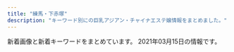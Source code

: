```yaml
---
title: "練馬・下赤塚"
description: "キーワード別にの巨乳アジアン・チャイナエステ嬢情報をまとめました。"
---
```


新着画像と新着キーワードをまとめています。
2021年03月15日の情報です。

<DmmAffiliateIns />
<KeywordTable
  shops={
    [
    {
        "url": "http://midori-massage.work/",
        "name": "\u7dd1",
        "station": "\u8981\u753a\u99c55\u756a\u51fa\u53e3",
        "img_links": [
            "http://midori-massage.work/img/ss10.jpg",
            "http://midori-massage.work/img/ss57.jpg",
            "http://midori-massage.work/img/ss44.jpg",
            "http://midori-massage.work/img/ss53.jpg",
            "http://midori-massage.work/img/ss46.jpg",
            "http://midori-massage.work/img/ss4.jpg",
            "http://midori-massage.work/img/ss36.jpg",
            "http://midori-massage.work/img/ss18.jpg",
            "http://midori-massage.work/img/s56.png",
            "http://midori-massage.work/img/ss32.jpg",
            "http://midori-massage.work/img/s57.png",
            "http://midori-massage.work/img/st52.jpg",
            "http://midori-massage.work/img/ss40.jpg",
            "http://midori-massage.work/img/ss56.jpg",
            "http://midori-massage.work/img/ss6.jpg",
            "http://midori-massage.work/img/botton.jpg",
            "http://midori-massage.work/img/ss23.jpg",
            "http://midori-massage.work/img/st56.jpg",
            "http://midori-massage.work/img/ss22.jpg",
            "http://midori-massage.work/img/st57.jpg",
            "http://midori-massage.work/img/s52.png",
            "http://midori-massage.work/img/ss28.jpg",
            "http://midori-massage.work/img/ss33.jpg",
            "http://midori-massage.work/img/s50.png",
            "http://midori-massage.work/img/ss52.jpg",
            "http://midori-massage.work/img/fla-1.jpg",
            "http://midori-massage.work/img/a1.jpg",
            "http://midori-massage.work/img/st056.jpg",
            "http://midori-massage.work/img/ss37.jpg",
            "http://midori-massage.work/img/ss7.jpg",
            "http://midori-massage.work/img/s55.png",
            "http://midori-massage.work/img/ss25.jpg",
            "http://midori-massage.work/img/s49.png",
            "http://midori-massage.work/img/ss31.jpg",
            "http://midori-massage.work/img/st47.jpg",
            "http://midori-massage.work/img/ss5.jpg",
            "http://midori-massage.work/img/st54.jpg",
            "http://midori-massage.work/img/st55.jpg",
            "http://midori-massage.work/img/ss35.jpg",
            "http://midori-massage.work/img/ss8.jpg",
            "http://midori-massage.work/img/mo.png",
            "http://midori-massage.work/img/ss3.jpg",
            "http://midori-massage.work/img/fla-2.jpg",
            "http://midori-massage.work/img/ss19.jpg",
            "http://midori-massage.work/img/ss42.jpg",
            "http://midori-massage.work/img/ss50.jpg",
            "http://midori-massage.work/img/ss13.jpg",
            "http://midori-massage.work/img/ss2.jpg",
            "http://midori-massage.work/img/ss38.jpg",
            "http://midori-massage.work/img/ss43.jpg",
            "http://midori-massage.work/img/ss1.jpg",
            "http://midori-massage.work/img/ss17.jpg",
            "http://midori-massage.work/img/a3.jpg",
            "http://midori-massage.work/img/s54.png",
            "http://midori-massage.work/img/ss9.jpg",
            "http://midori-massage.work/img/ss34.jpg",
            "http://midori-massage.work/img/ss16.jpg",
            "http://midori-massage.work/img/st49.jpg",
            "http://midori-massage.work/img/ss24.jpg",
            "http://midori-massage.work/img/ss49.jpg",
            "http://midori-massage.work/img/ss51.jpg",
            "http://midori-massage.work/img/ss47.jpg",
            "http://midori-massage.work/img/ss45.jpg",
            "http://midori-massage.work/img/ss48.jpg",
            "http://midori-massage.work/img/ss55.jpg",
            "http://midori-massage.work/img/ss20.jpg",
            "http://midori-massage.work/img/ss26.jpg",
            "http://midori-massage.work/img/ss29.jpg",
            "http://midori-massage.work/img/st50.jpg",
            "http://midori-massage.work/img/ss54.jpg",
            "http://midori-massage.work/img/ss14.jpg",
            "http://midori-massage.work/img/ss21.jpg",
            "http://midori-massage.work/img/s53.png",
            "http://midori-massage.work/img/st53.jpg",
            "http://midori-massage.work/img/ss15.jpg",
            "http://midori-massage.work/img/a2.jpg",
            "http://midori-massage.work/img/ss30.jpg",
            "http://midori-massage.work/img/s47.png",
            "http://midori-massage.work/img/ss12.jpg",
            "http://midori-massage.work/img/ss39.jpg",
            "http://midori-massage.work/img/ss41.jpg"
        ],
        "keywords": {
            "88": 3,
            "C": 16,
            "D": 2,
            "E": 5,
            "87": 5,
            "F": 2,
            "89": 1
        }
    },
    {
        "keywords": {
            "86": 3,
            "D": 7,
            "87": 4,
            "84": 1,
            "C": 2,
            "85": 1
        },
        "img_links": [
            "http://www.sugatabi.mesthe.com/images/top_sche.png",
            "http://www.sugatabi.mesthe.com/images/shop/shop03.jpg",
            "http://www.sugatabi.mesthe.com/files/004-02.jpg",
            "http://www.sugatabi.mesthe.com/files/005.jpg",
            "http://www.sugatabi.mesthe.com/images/staff_line.png",
            "http://www.sugatabi.mesthe.com/files/010-02.jpg",
            "http://www.sugatabi.mesthe.com/files/005-02.jpg",
            "http://www.sugatabi.mesthe.com/files/008.jpg",
            "http://www.sugatabi.mesthe.com/files/009.jpg",
            "http://www.sugatabi.mesthe.com/files/009-02.jpg",
            "http://www.sugatabi.mesthe.com/files/002.jpg",
            "http://www.sugatabi.mesthe.com/images/shop/shop01.jpg",
            "http://www.sugatabi.mesthe.com/files/001-02.jpg",
            "http://www.sugatabi.mesthe.com/images/shop/shop02.jpg",
            "http://www.sugatabi.mesthe.com/images/link_line.png",
            "http://www.sugatabi.mesthe.com/images/girl-z1.jpg",
            "http://www.sugatabi.mesthe.com/files/006-02.jpg",
            "http://www.sugatabi.mesthe.com/files/010.jpg",
            "http://www.sugatabi.mesthe.com/files/003-02.jpg",
            "http://www.sugatabi.mesthe.com/images/shop/shop04.jpg",
            "http://www.sugatabi.mesthe.com/files/006.jpg",
            "http://www.sugatabi.mesthe.com/files/004.jpg",
            "http://www.sugatabi.mesthe.com/images/girl-z2.jpg",
            "http://www.sugatabi.mesthe.com/files/002-02.jpg",
            "http://www.sugatabi.mesthe.com/images/top.jpg",
            "http://www.sugatabi.mesthe.com/files/008-02.jpg",
            "http://www.sugatabi.mesthe.com/images/mobile.jpg",
            "http://www.sugatabi.mesthe.com/files/001.jpg",
            "http://www.sugatabi.mesthe.com/files/003.jpg",
            "http://www.sugatabi.mesthe.com/images/bj3.png"
        ],
        "station": "\u3068\u304d\u308f\u53f0\u99c5\u5357\u53e3",
        "url": "http://www.sugatabi.mesthe.com/",
        "name": "\u59ff\u7f8e"
    },
    {
        "img_links": [
            "http://siesta.ests.jp/images/acc3.jpg",
            "http://siesta.ests.jp/images/pick.jpg",
            "http://siesta.ests.jp/images/s-recriut.jpg",
            "http://siesta.ests.jp/images/acc4.jpg",
            "http://siesta.ests.jp/images/s-staff.jpg",
            "http://siesta.ests.jp/images/acc2.jpg",
            "http://siesta.ests.jp/images/mobile.jpg",
            "http://siesta.ests.jp/images/info.jpg",
            "http://siesta.ests.jp/images/news.jpg",
            "http://siesta.ests.jp/images/mobile1.jpg",
            "http://siesta.ests.jp/images/top.png",
            "http://siesta.ests.jp/images/acc1.jpg",
            "http://siesta.ests.jp/photos/sites/39/2021/01/2021011116333321.jpg",
            "http://siesta.ests.jp/photos/sites/39/2021/01/2021011116333493.jpg",
            "http://siesta.ests.jp/photos/sites/39/2021/01/2021011116333298.jpg"
        ],
        "keywords": {
            "D": 12,
            "88": 4,
            "85": 8
        },
        "name": "\u30b7\u30a8\u30b9\u30bf",
        "url": "http://siesta.ests.jp/",
        "station": "\u5927\u6cc9\u5b66\u5712\u99c5\u5317\u53e3"
    },
    {
        "keywords": {},
        "img_links": [
            "http://www.hi-msg.com/dansin/images/p-5-1.jpg",
            "http://www.hi-msg.com/dansin/images/p-4-1.jpg",
            "http://www.hi-msg.com/dansin/images/nav.jpg",
            "http://www.hi-msg.com/dansin/images/p-6-1.jpg",
            "http://www.hi-msg.com/dansin/images/p-2-1.jpg",
            "http://www.hi-msg.com/dansin/images/p-4.jpg",
            "http://www.hi-msg.com/dansin/images/top1.jpg",
            "http://www.hi-msg.com/dansin/images/s_pick.jpg",
            "http://www.hi-msg.com/dansin/images/1.jpg",
            "http://www.hi-msg.com/dansin/images/s_face.jpg",
            "http://www.hi-msg.com/dansin/images/end1.jpg",
            "http://www.hi-msg.com/dansin/images/s_news.jpg",
            "http://www.hi-msg.com/dansin/images/p-1.jpg",
            "http://www.hi-msg.com/dansin/images/mobile.jpg",
            "http://www.hi-msg.com/dansin/images/p-7.jpg",
            "http://www.hi-msg.com/dansin/images/s_info.jpg",
            "http://www.hi-msg.com/dansin/images/p-6.jpg",
            "http://www.hi-msg.com/dansin/images/p-1-1.jpg",
            "http://www.hi-msg.com/dansin/images/top.jpg",
            "http://www.hi-msg.com/dansin/images/p-8.jpg",
            "http://www.hi-msg.com/dansin/images/p-5.jpg",
            "http://www.hi-msg.com/dansin/images/p-2.jpg"
        ],
        "station": "\u3068\u304d\u308f\u53f0\u99c5\u5357\u53e3",
        "url": "http://www.hi-msg.com/dansin/",
        "name": "\u6696\u5fc3"
    },
    {
        "station": "\u7df4\u99ac\u99c5\u5317\u53e3",
        "url": "http://es-nerima.biz/",
        "img_links": [
            "http://es-nerima.biz/wp-content/themes/template-salon2/images/pickup-frame.png",
            "http://es-nerima.biz/wp-content/themes/template-salon2/images/news-ttl.png",
            "http://es-nerima.biz/wp-content/uploads/2016/10/gallery3.jpg",
            "http://es-nerima.biz/wp-content/uploads/2016/10/gallery6.jpg",
            "http://es-nerima.biz/wp-content/uploads/2016/10/gallery2.jpg",
            "http://es-nerima.biz/wp-content/uploads/2016/10/g3.jpg",
            "http://es-nerima.biz/wp-content/themes/template-salon2/images/gallery1.jpg",
            "http://es-nerima.biz/wp-content/uploads/2016/10/mika-250x330.jpg",
            "http://es-nerima.biz/wp-content/themes/template-salon2/images/gallery2.jpg",
            "http://es-nerima.biz/wp-content/uploads/2016/10/g5-250x330.jpg",
            "http://es-nerima.biz/wp-content/themes/template-salon2/images/magazine.jpg",
            "http://es-nerima.biz/wp-content/uploads/2016/10/g5.jpg",
            "http://es-nerima.biz/wp-content/themes/template-salon2/images/massage-de_88_31.jpg",
            "http://es-nerima.biz/wp-content/themes/template-salon2/images/gallery4.jpg",
            "http://es-nerima.biz/wp-content/themes/template-salon2/images/tel.png",
            "http://es-nerima.biz/wp-content/uploads/2016/10/eri.jpg",
            "http://es-nerima.biz/wp-content/uploads/2016/10/g6-250x330.jpg",
            "http://es-nerima.biz/wp-content/themes/template-salon2/images/newface-ttl.png",
            "http://es-nerima.biz/wp-content/uploads/2016/10/g1-250x330.jpg",
            "http://es-nerima.biz/wp-content/uploads/2016/10/g6.jpg",
            "http://es-nerima.biz/wp-content/themes/template-salon2/images/slider1.jpg",
            "http://es-nerima.biz/wp-content/uploads/2016/10/g3-250x330.jpg",
            "http://es-nerima.biz/wp-content/themes/template-salon2/images/camp-bnr.jpg",
            "http://es-nerima.biz/wp-content/uploads/2016/10/eri-250x330.jpg",
            "http://cdn.dino-es.com/images/logo/88x31DinoEs.png",
            "http://es-nerima.biz/wp-content/uploads/2016/10/girl-1-300x450.jpg",
            "http://es-nerima.biz/wp-content/uploads/2016/10/girl-1-250x330.jpg",
            "http://es-nerima.biz/wp-content/uploads/2016/10/girl-1.jpg",
            "http://es-nerima.biz/wp-content/uploads/2016/10/g1.jpg",
            "http://es-nerima.biz/wp-content/uploads/2016/10/gallery1.jpg",
            "http://es-nerima.biz/wp-content/uploads/2016/10/gallery8-600x600.jpg",
            "http://es-nerima.biz/wp-content/uploads/2016/10/gallery7.jpg",
            "http://es-nerima.biz/wp-content/themes/template-salon2/images/gallery3.jpg",
            "http://es-nerima.biz/wp-content/uploads/2016/10/gallery5.jpg",
            "http://es-nerima.biz/wp-content/uploads/2016/10/mika.jpg",
            "http://es-nerima.biz/wp-content/themes/template-salon2/images/pickup-ttl.png",
            "http://es-nerima.biz/wp-content/uploads/2016/10/camp-bnr.jpg",
            "http://es-nerima.biz/wp-content/themes/template-salon2/images/gallery-ttl.png",
            "http://es-nerima.biz/wp-content/uploads/2016/10/gallery8.jpg",
            "http://es-nerima.biz/wp-content/uploads/2016/10/g4-250x330.jpg"
        ],
        "name": "\u3046\u3089\u3089",
        "keywords": {}
    },
    {
        "keywords": {
            "F": 12,
            "86": 24,
            "88": 24,
            "85": 36,
            "E": 36,
            "D": 84,
            "87": 12
        },
        "station": "\u685c\u53f0\u99c5\u5317\u53e3",
        "img_links": [
            "http://margaret.ests.jp/images/top.jpg",
            "http://margaret.ests.jp/photos/sites/29/2020/08/2020080615352994.jpeg",
            "http://margaret.ests.jp/photos/sites/29/2021/01/2021011511194654.jpg",
            "http://margaret.ests.jp/images/room1.jpg",
            "http://margaret.ests.jp/photos/sites/29/2020/04/202004081414540.jpg",
            "http://margaret.ests.jp/photos/sites/29/2020/04/2020041014190824.jpg",
            "http://margaret.ests.jp/images/mobile.jpg",
            "http://margaret.ests.jp/images/s_news.jpg",
            "http://margaret.ests.jp/images/room2.jpg",
            "http://margaret.ests.jp/images/info.jpg",
            "http://margaret.ests.jp/images/service4.jpg",
            "http://margaret.ests.jp/images/room3.jpg",
            "http://margaret.ests.jp/photos/sites/29/2020/04/202004102157462.jpeg",
            "http://margaret.ests.jp/images/service2.jpg",
            "http://margaret.ests.jp/photos/sites/29/2020/06/202006301829174.jpeg",
            "http://margaret.ests.jp/images/service3.jpg",
            "http://margaret.ests.jp/images/s_staff.png",
            "http://margaret.ests.jp/photos/sites/29/2020/03/2020032709162529.jpg",
            "http://margaret.ests.jp/images/service1.jpg",
            "http://margaret.ests.jp/photos/sites/29/2020/08/2020082222274080.jpeg",
            "http://margaret.ests.jp/images/s_pick.jpg",
            "http://margaret.ests.jp/photos/sites/29/2020/04/2020040205541033.jpg",
            "http://margaret.ests.jp/photos/sites/29/2020/05/202005281752578.jpg",
            "http://margaret.ests.jp/photos/sites/29/2020/06/2020062814010219.jpeg",
            "http://margaret.ests.jp/images/room4.jpg",
            "http://margaret.ests.jp/images/s_service.png"
        ],
        "name": "\u30de\u30fc\u30ac\u30ec\u30c3\u30c8",
        "url": "http://margaret.ests.jp/"
    },
    {
        "station": "\u6210\u5897\u99c5\u5317\u53e3",
        "keywords": {
            "89": 1,
            "88": 1,
            "86": 17,
            "94": 1,
            "C": 26,
            "G": 1,
            "E": 2,
            "D": 17
        },
        "url": "http://mannmaru.xyz/",
        "img_links": [
            "http://mannmaru.xyz/uploads/210201/1-21020110453K96.jpg",
            "http://mannmaru.xyz/uploads/210118/1-21011P9140L03.jpg",
            "http://mannmaru.xyz/style/images/room3.jpg",
            "http://mannmaru.xyz/uploads/210305/1-210305151041V7.jpg",
            "http://mannmaru.xyz/uploads/210222/1-21022209535E28.jpg",
            "http://mannmaru.xyz/uploads/210105/1-210105124QM16.jpg",
            "http://mannmaru.xyz/uploads/201106/1-201106163420503.jpg",
            "http://mannmaru.xyz/style/images/mobile.jpg",
            "http://mannmaru.xyz/uploads/210222/1-210222095259219.jpg",
            "http://mannmaru.xyz/uploads/201106/1-2011061633492c.jpg",
            "http://mannmaru.xyz/uploads/210105/1-210105124T2148.jpg",
            "http://mannmaru.xyz/uploads/201214/1-201214140544N0.jpg",
            "http://mannmaru.xyz/uploads/210201/1-21020110402L62.jpg",
            "http://mannmaru.xyz/uploads/210222/1-21022209531W45.jpg",
            "http://mannmaru.xyz/uploads/210222/1-210222095423251.jpg",
            "http://mannmaru.xyz/uploads/210301/1-2103010Z550512.jpg",
            "http://mannmaru.xyz/style/images/girl-z2.jpg",
            "http://mannmaru.xyz/uploads/201028/1-20102Q24S0942.jpg",
            "http://mannmaru.xyz/uploads/201130/1-20113009355I62.jpg",
            "http://mannmaru.xyz/style/images/room4.jpg",
            "http://mannmaru.xyz/uploads/201112/1-2011120U33N31.jpg",
            "http://mannmaru.xyz/uploads/201020/1-2010200TF4347.jpg",
            "http://mannmaru.xyz/uploads/201130/1-20113009354V96.jpg",
            "http://mannmaru.xyz/uploads/201028/1-20102Q24PXb.jpg",
            "http://mannmaru.xyz/style/images/bj3.png",
            "http://mannmaru.xyz/uploads/210201/1-210201104555H2.jpg",
            "http://mannmaru.xyz/uploads/210118/1-21011P91210456.jpg",
            "http://mannmaru.xyz/uploads/201226/1-20122616061Aa.jpg",
            "http://mannmaru.xyz/style/images/girl-z1.jpg",
            "http://mannmaru.xyz/plus/images/room5.jpg",
            "http://mannmaru.xyz/uploads/210105/1-210105124S0643.jpg",
            "http://mannmaru.xyz/uploads/210222/1-2102220954134V.jpg",
            "http://mannmaru.xyz/uploads/201112/1-2011120U32Q21.jpg",
            "http://mannmaru.xyz/style/images/dt.jpg",
            "http://mannmaru.xyz/uploads/210115/1-2101151H414522.jpg",
            "http://mannmaru.xyz/style/images/staff_line.png",
            "http://mannmaru.xyz/uploads/201106/1-201106163411121.jpg",
            "http://mannmaru.xyz/uploads/201020/1-2010200TG3423.jpg",
            "http://mannmaru.xyz/uploads/201214/1-2012141405532C.jpg",
            "http://mannmaru.xyz/style/images/end.jpg",
            "http://mannmaru.xyz/uploads/210222/1-210222095309317.jpg",
            "http://mannmaru.xyz/uploads/201020/1-2010200T649248.jpg",
            "http://mannmaru.xyz/uploads/210201/1-210201104603c3.jpg",
            "http://mannmaru.xyz/uploads/201214/1-201214140532633.jpg",
            "http://mannmaru.xyz/uploads/210201/1-210201103ZbG.jpg",
            "http://mannmaru.xyz/uploads/210118/1-21011P913545J.jpg",
            "http://mannmaru.xyz/uploads/210305/1-21030515102c51.jpg",
            "http://mannmaru.xyz/uploads/201112/1-2011120U259211.jpg",
            "http://mannmaru.xyz/uploads/210301/1-2103010Z62C22.jpg",
            "http://mannmaru.xyz/uploads/201212/1-201212152243942.jpg",
            "http://mannmaru.xyz/style/images/room1.jpg",
            "http://mannmaru.xyz/uploads/210305/1-2103051510534G.jpg",
            "http://mannmaru.xyz/uploads/201028/1-20102Q24R2Y7.jpg",
            "http://mannmaru.xyz/uploads/210301/1-2103010Z614408.jpg",
            "http://mannmaru.xyz/uploads/200912/1-200912152551K9.jpg",
            "http://mannmaru.xyz/uploads/201026/1-201026095440P8.jpg",
            "http://mannmaru.xyz/uploads/201130/1-20113009352G24.jpg",
            "http://mannmaru.xyz/style/images/room2.jpg",
            "http://mannmaru.xyz/uploads/210201/1-2102011039521I.jpg",
            "http://mannmaru.xyz/style/images/top.png",
            "http://mannmaru.xyz/uploads/201010/1-2010101A4532c.jpg"
        ],
        "name": "\u5348\u5f8c\u306e\u591c"
    },
    {
        "name": "\u8d64\u3044\u82b1",
        "url": "http://www.akai-hana.esjp.info/",
        "keywords": {
            "88": 4,
            "D": 10,
            "C": 19,
            "85": 2,
            "82": 2,
            "87": 6
        },
        "img_links": [
            "http://www.akai-hana.esjp.info/files/003.jpg",
            "http://www.akai-hana.esjp.info/img/info/r4.jpg",
            "http://www.akai-hana.esjp.info/img/info/r9.jpg",
            "http://www.akai-hana.esjp.info/img/info/r6.jpg",
            "http://www.akai-hana.esjp.info/img/info/r7.jpg",
            "http://www.akai-hana.esjp.info/files/006.jpg",
            "http://www.akai-hana.esjp.info/files/002.jpg",
            "http://www.akai-hana.esjp.info/img/ttl_info.png",
            "http://www.akai-hana.esjp.info/img/goback.jpg",
            "http://www.akai-hana.esjp.info/img/btn_side_mobile.jpg",
            "http://www.akai-hana.esjp.info/img/pixta_5458114_M.jpg",
            "http://www.akai-hana.esjp.info/files/007.jpg",
            "http://www.akai-hana.esjp.info/img/info/r2.jpg",
            "http://www.akai-hana.esjp.info/img/pixta_5216568_M.jpg",
            "http://www.akai-hana.esjp.info/img/info/r5.jpg",
            "http://www.akai-hana.esjp.info/img/pickup.jpg",
            "http://www.akai-hana.esjp.info/img/slider/1.jpg",
            "http://www.akai-hana.esjp.info/img/imasia_7981159_M.jpg",
            "http://www.akai-hana.esjp.info/img/btn_blog.jpg",
            "http://www.akai-hana.esjp.info/img/info/r8.jpg",
            "http://www.akai-hana.esjp.info/img/info.jpg",
            "http://www.akai-hana.esjp.info/files/004.jpg",
            "http://www.akai-hana.esjp.info/img/ttl_news.png",
            "http://www.akai-hana.esjp.info/files/005.jpg",
            "http://www.akai-hana.esjp.info/files/001.jpg",
            "http://www.akai-hana.esjp.info/img/info/r3.jpg",
            "http://www.akai-hana.esjp.info/img/info/r1.jpg",
            "http://www.akai-hana.esjp.info/img/tel.png",
            "http://www.akai-hana.esjp.info/img/slider/2.jpg"
        ],
        "station": "\u6210\u5897\u99c54\u756a\u51fa\u53e3"
    },
    {
        "keywords": {
            "C": 2,
            "87": 3,
            "89": 2
        },
        "station": "\u7df4\u99ac\u99c5",
        "name": "\u7518\u3048\u3093\u574a",
        "img_links": [
            "http://amaen.rankuens.com/css/staff/staff-01.jpg",
            "http://amaen.rankuens.com/css/top01.jpg",
            "http://amaen.rankuens.com/css/staff/staff-05.jpg",
            "http://amaen.rankuens.com/css/nav/nav05.png",
            "http://amaen.rankuens.com/css/nav/nav04.png",
            "http://amaen.rankuens.com/css/top04.jpg",
            "http://amaen.rankuens.com/css/nav/nav03.png",
            "http://amaen.rankuens.com/css/nav/nav01.png",
            "http://amaen.rankuens.com/css/staff/staff-004.jpg",
            "http://amaen.rankuens.com/css/staff/staff-003.jpg",
            "http://amaen.rankuens.com/css/head.jpg",
            "http://amaen.rankuens.com/css/left.png",
            "http://amaen.rankuens.com/css/staff/naiyo01.png",
            "http://amaen.rankuens.com/css/nav/nav06.png",
            "http://amaen.rankuens.com/css/right.png",
            "http://amaen.rankuens.com/css/staff/staff-02.jpg",
            "http://amaen.rankuens.com/css/staff/naiyo02.png",
            "http://amaen.rankuens.com/css/nav/nav02.png",
            "http://amaen.rankuens.com/css/top02.jpg"
        ],
        "url": "http://amaen.rankuens.com/"
    },
    {
        "station": "\u7df4\u99ac\u99c5\u5357\u53e3",
        "name": "ROSE",
        "keywords": {
            "C": 8
        },
        "img_links": [
            "http://www.nerima-rose.com/images/staff/17/2/nana.png",
            "http://www.nerima-rose.com/images/rosa-sys_04.jpg",
            "http://www.nerima-rose.com/images/shop/h1.jpg",
            "http://www.nerima-rose.com/images/shop/11.jpg",
            "http://www.nerima-rose.com/images/staff/17/riri.jpg",
            "http://www.nerima-rose.com/images/aroma/r3.jpg",
            "http://www.nerima-rose.com/images/rosa-sys_09a.jpg",
            "http://www.nerima-rose.com/images/rosa-pindao_07.jpg",
            "http://www.nerima-rose.com/images/index-rosa_04.jpg",
            "http://www.nerima-rose.com/images/sys3.jpg",
            "http://www.nerima-rose.com/images/index-rosa_02.jpg",
            "http://www.nerima-rose.com/images/rosa-pindao_09.jpg",
            "http://www.nerima-rose.com/images/staff/16/aya2.jpg",
            "http://www.nerima-rose.com/images/aroma/r2.jpg",
            "http://www.nerima-rose.com/images/nav/nav-acc.jpg",
            "http://www.nerima-rose.com/images/images/sys2018_06.jpg",
            "http://www.nerima-rose.com/images/aroma/r1.jpg",
            "http://www.nerima-rose.com/images/shop/4/s1.jpg",
            "http://www.nerima-rose.com/images/images/sys2018_03.jpg",
            "http://www.nerima-rose.com/images/shop/3/sh1.jpg",
            "http://www.nerima-rose.com/images/staff/16/misaki2.jpg",
            "http://www.nerima-rose.com/cgi-bin/topics/img/16-1.jpg",
            "http://www.nerima-rose.com/images/index-rosa_09.jpg",
            "http://www.nerima-rose.com/images/staff/17/2/kina.jpg",
            "http://www.nerima-rose.com/images/nav/nav-rec.jpg",
            "http://www.nerima-rose.com/images/staff/17/2/ena.jpg",
            "http://www.nerima-rose.com/images/staff/16/kaori2.jpg"
        ],
        "url": "http://www.nerima-rose.com/"
    },
    {
        "name": "\u30dd\u30f3\u30d5\u30fc",
        "img_links": [
            "http://ponfu-massage.work/img/sta42.jpg",
            "http://ponfu-massage.work/img/acc1.jpg",
            "http://ponfu-massage.work/img/s46.jpg",
            "http://ponfu-massage.work/img/sta28.jpg",
            "http://ponfu-massage.work/img/st43.jpg",
            "http://ponfu-massage.work/img/st46.jpg",
            "http://ponfu-massage.work/img/st39.jpg",
            "http://ponfu-massage.work/img/st41.jpg",
            "http://ponfu-massage.work/img/acc10.jpg",
            "http://ponfu-massage.work/img/sta30.jpg",
            "http://ponfu-massage.work/img/acc9.jpg",
            "http://ponfu-massage.work/img/st35.jpg",
            "http://ponfu-massage.work/img/sta43.jpg",
            "http://ponfu-massage.work/img/sta38.jpg",
            "http://ponfu-massage.work/img/st38.jpg",
            "http://ponfu-massage.work/img/acc8.jpg",
            "http://ponfu-massage.work/img/s30.jpg",
            "http://ponfu-massage.work/img/s43.jpg",
            "http://ponfu-massage.work/img/s41.jpg",
            "http://ponfu-massage.work/img/sta41.jpg",
            "http://ponfu-massage.work/img/acc3.jpg",
            "http://ponfu-massage.work/img/botton.jpg",
            "http://ponfu-massage.work/img/nos.jpg",
            "http://ponfu-massage.work/img/s45.jpg",
            "http://ponfu-massage.work/img/s39.jpg",
            "http://ponfu-massage.work/img/acc5.jpg",
            "http://ponfu-massage.work/img/campian.jpg",
            "http://ponfu-massage.work/img/st18.jpg",
            "http://ponfu-massage.work/img/st45.jpg",
            "http://ponfu-massage.work/img/s44.jpg",
            "http://ponfu-massage.work/img/s38.jpg",
            "http://ponfu-massage.work/img/st42.jpg",
            "http://ponfu-massage.work/img/sta39.jpg",
            "http://ponfu-massage.work/img/sta35.jpg",
            "http://ponfu-massage.work/img/s42.jpg",
            "http://ponfu-massage.work/img/st30.jpg",
            "http://ponfu-massage.work/img/st28.jpg",
            "http://ponfu-massage.work/img/sta46.jpg",
            "http://ponfu-massage.work/img/acc6.jpg",
            "http://ponfu-massage.work/img/acc7.jpg",
            "http://ponfu-massage.work/img/st44.jpg",
            "http://ponfu-massage.work/img/sta45.jpg",
            "http://ponfu-massage.work/img/sta44.jpg",
            "http://ponfu-massage.work/img/acc4.jpg",
            "http://ponfu-massage.work/img/acc2.jpg"
        ],
        "url": "http://ponfu-massage.work/",
        "station": "\u7df4\u99ac\u99c5\u897f\u53e3",
        "keywords": {
            "E": 1,
            "89": 1,
            "87": 4,
            "84": 1,
            "85": 2,
            "88": 4,
            "D": 8,
            "C": 21,
            "F": 2
        }
    },
    {
        "name": "\u6708\u306e\u604b",
        "url": "http://moonlove.est-u.com/",
        "station": "\u7df4\u99ac\u99c5\u5317\u53e3",
        "img_links": [
            "http://moonlove.est-u.com/images/index_05.jpg",
            "http://moonlove.est-u.com/images/staff_09.jpg",
            "http://moonlove.est-u.com/images/index_19.jpg",
            "http://moonlove.est-u.com/images/index_10.jpg",
            "http://moonlove.est-u.com/staff/sakura.jpg",
            "http://moonlove.est-u.com/images/index_14.jpg",
            "http://moonlove.est-u.com/images/s3.jpg",
            "http://moonlove.est-u.com/staff/miki.jpg",
            "http://moonlove.est-u.com/images/index_17.jpg",
            "http://moonlove.est-u.com/images/index1_06.jpg",
            "http://moonlove.est-u.com/images/index_15.jpg",
            "http://moonlove.est-u.com/images/index3_06.jpg",
            "http://moonlove.est-u.com/images/index_16.jpg",
            "http://moonlove.est-u.com/images/index_08.jpg",
            "http://moonlove.est-u.com/images/index_07.jpg",
            "http://moonlove.est-u.com/images/s5.jpg",
            "http://moonlove.est-u.com/images/icon_000.jpg",
            "http://moonlove.est-u.com/images/s1.jpg",
            "http://moonlove.est-u.com/staff/kaori.jpg",
            "http://moonlove.est-u.com/images/s4.jpg",
            "http://moonlove.est-u.com/images/s6.jpg",
            "http://moonlove.est-u.com/images/index_12.jpg",
            "http://moonlove.est-u.com/images/index_04.jpg",
            "http://moonlove.est-u.com/staff/ayumi.jpg",
            "http://moonlove.est-u.com/images/s8.jpg",
            "http://moonlove.est-u.com/images/index2_06.jpg",
            "http://moonlove.est-u.com/images/index_02.jpg",
            "http://moonlove.est-u.com/staff/nami.jpg",
            "http://moonlove.est-u.com/images/index_13.jpg"
        ],
        "keywords": {
            "C": 7
        }
    },
    {
        "station": "\u6210\u5897\u99c5",
        "url": "https://kachofugetsu.ests.jp/",
        "img_links": [],
        "name": "\u82b1\u9ce5\u98a8\u6708",
        "keywords": {}
    },
    {
        "name": "\u697d\u697d",
        "keywords": {
            "C": 13
        },
        "img_links": [
            "http://www.e-rakuraku.info/images/g1.jpg",
            "http://www.e-rakuraku.info/images/huiyuan.png",
            "http://www.e-rakuraku.info/images/nei_03.jpg",
            "http://www.e-rakuraku.info/images/tite-staff.png",
            "http://www.e-rakuraku.info/images/tite-gallery.png",
            "http://www.e-rakuraku.info/images/sr.png",
            "http://www.e-rakuraku.info/images/g5.jpg",
            "http://www.e-rakuraku.info/images/g3.jpg",
            "http://www.e-rakuraku.info/images/newfacet.png",
            "http://www.e-rakuraku.info/images/s1.png",
            "http://www.e-rakuraku.info/images/s2.png",
            "http://www.e-rakuraku.info/images/mobile.png",
            "http://www.e-rakuraku.info/images/top.jpg",
            "http://www.e-rakuraku.info/images/g4.jpg",
            "http://www.e-rakuraku.info/images/g2.jpg",
            "http://www.e-rakuraku.info/images/newt.png",
            "http://www.e-rakuraku.info/images/g0.jpg",
            "http://www.e-rakuraku.info/images/tel.png"
        ],
        "station": "\u4e2d\u6751\u6a4b\u99c5",
        "url": "http://www.e-rakuraku.info/"
    },
    {
        "station": "\u4e0b\u8d64\u585a\u99c5\u5317\u53e3",
        "url": "http://www.hanaest.net/",
        "keywords": {},
        "img_links": [
            "http://www.hanaest.net/images/qj.png",
            "http://www.hanaest.net/up/uploads/20171005214644212.jpg",
            "http://www.hanaest.net/up/uploads/20161009222712tomo.jpg",
            "http://www.hanaest.net/images/ttl_price.png",
            "http://www.hanaest.net/images/ttl_qj.png",
            "http://www.hanaest.net/images/s2.jpg",
            "http://www.hanaest.net/images/news.png",
            "http://www.hanaest.net/images/r2.jpg",
            "http://www.hanaest.net/up/uploads/20171017081729nana.jpg",
            "http://www.hanaest.net/up/uploads/20161128220158nao.jpg",
            "http://www.hanaest.net/up/uploads/20170621202142mimi.jpg",
            "http://www.hanaest.net/images/ttl_staff.png",
            "http://www.hanaest.net/images/r1.jpg",
            "http://www.hanaest.net/images/header_bg.png"
        ],
        "name": "\u83ef\uff5e\u306f\u306a\uff5e"
    },
    {
        "img_links": [
            "http://sh-dafei.work/uploads/190301/1-1Z30116320A41.jpg",
            "http://sh-dafei.work/templets/default/pc/picture/face.png",
            "http://sh-dafei.work/uploads/allimg/180612/1-1P612160305350.jpg",
            "http://sh-dafei.work/uploads/180227/1-1P22G40S5448.jpg",
            "http://sh-dafei.work/uploads/201002/1-201002144Z11V.jpg",
            "http://sh-dafei.work/uploads/181206/1-1Q206125154224.jpg",
            "http://sh-dafei.work/uploads/190329/1-1Z329151011c7.jpg",
            "http://sh-dafei.work/uploads/200612/1-200612154534W8.jpg",
            "http://sh-dafei.work/uploads/171031/1-1G0311G344914.jpg",
            "http://sh-dafei.work/templets/default/pc/picture/s_news.png",
            "http://sh-dafei.work/uploads/180612/1-1P6121601061c.jpg",
            "http://sh-dafei.work/uploads/180612/1-1P612160029349.jpg",
            "http://sh-dafei.work/uploads/171031/1-1G0311G505933.jpg",
            "http://sh-dafei.work/templets/default/pc/picture/end1.jpg",
            "http://sh-dafei.work/uploads/191115/1-191115132040J2.jpg",
            "http://sh-dafei.work/uploads/181206/1-1Q2061250494E.jpg",
            "http://sh-dafei.work/uploads/181206/1-1Q2061249563O.jpg",
            "http://sh-dafei.work/templets/default/pc/picture/s_pick.png",
            "http://sh-dafei.work/uploads/201113/1-20111314213cQ.jpg",
            "http://sh-dafei.work/uploads/171031/1-1G0311G4095M.jpg",
            "http://sh-dafei.work/uploads/200117/1-20011G614144B.jpg",
            "http://sh-dafei.work/uploads/190924/1-1Z924151334121.jpg",
            "http://sh-dafei.work/uploads/171031/1-1G0311G556445.jpg",
            "http://sh-dafei.work/uploads/171031/1-1G0311G531445.jpg",
            "http://sh-dafei.work/templets/default/pc/picture/staffs.png",
            "http://sh-dafei.work/uploads/190809/1-1ZP9125I01S.jpg",
            "http://sh-dafei.work/uploads/181207/1-1Q20G40K63R.jpg",
            "http://sh-dafei.work/uploads/181214/1-1Q214154222511.jpg",
            "http://sh-dafei.work/uploads/210219/1-210219105500300.jpg",
            "http://sh-dafei.work/uploads/181207/1-1Q20G35320X0.png",
            "http://sh-dafei.work/uploads/181206/1-1Q2061253211D.jpg",
            "http://sh-dafei.work/uploads/190130/1-1Z130162635508.jpg",
            "http://sh-dafei.work/templets/default/pc/picture/s_staff.png"
        ],
        "url": "http://sh-dafei.work/",
        "keywords": {},
        "station": "\u7df4\u99ac\u99c5\u897f\u53e3",
        "name": "\u5927\u5983"
    },
    {
        "name": "\u30e9\u30b1\u30b7\u30b9\u5927\u6cc9\u5b66\u5712",
        "url": "http://lachesis.este88.com/",
        "station": "\u5927\u6cc9\u5b66\u5712\u99c5",
        "img_links": [
            "https://lachesis.este88.com/gals/miho1.jpg",
            "https://lachesis.este88.com/gals/mao1.jpg",
            "https://lachesis.este88.com/gals/minami1.jpg",
            "http://lachesis.este88.com/gals/itika1.jpg",
            "https://lachesis.este88.com/gals/itika1.jpg",
            "https://lachesis.este88.com/images/sysh3bar.png",
            "http://lachesis.este88.com/images/bg_header.jpg",
            "http://lachesis.este88.com/gals/narumi4.jpg",
            "http://lachesis.este88.com/images/info5.jpg",
            "http://lachesis.este88.com/gals/miho3.jpg",
            "http://lachesis.este88.com/gals/minami1.jpg",
            "http://lachesis.este88.com/gals/aoi1.jpg",
            "http://lachesis.este88.com/gals/rinnka4.jpg",
            "https://lachesis.este88.com/images/bg_header.jpg",
            "http://lachesis.este88.com/gals/miku3.jpg",
            "https://lachesis.este88.com/gals/sayaka1.jpg",
            "http://lachesis.este88.com/gals/mao1.jpg",
            "http://lachesis.este88.com/images/bg_header3.jpg",
            "http://momipara.jp/img/link/momi234.jpg",
            "http://lachesis.este88.com/gals/sayaka2.jpg",
            "http://lachesis.este88.com/gals/miku1.jpg",
            "http://lachesis.este88.com/gals/aoi2.jpg",
            "http://lachesis.este88.com/gals/rinnka3.jpg",
            "http://lachesis.este88.com/gals/tumugi3.jpg",
            "http://lachesis.este88.com/gals/itika3.jpg",
            "https://lachesis.este88.com/gals/tumugi1.jpg",
            "http://lachesis.este88.com/gals/sayaka1.jpg",
            "http://lachesis.este88.com/gals/minami2.jpg",
            "http://lachesis.este88.com/gals/itika2.jpg",
            "http://lachesis.este88.com/gals/tumugi2.jpg",
            "http://lachesis.este88.com/gals/tumugi1.jpg",
            "http://lachesis.este88.com/gals/rinnka1.jpg",
            "http://lachesis.este88.com/gals/sayaka3.jpg",
            "http://lachesis.este88.com/gals/narumi3.jpg",
            "http://lachesis.este88.com/gals/rinnka2.jpg",
            "https://lachesis.este88.com/gals/narumi1.jpg",
            "https://lachesis.este88.com/gals/maria1.jpg",
            "http://lachesis.este88.com/gals/narumi1.jpg",
            "http://lachesis.este88.com/gals/aoi3.jpg",
            "http://lachesis.este88.com/images/sysh3bar.png",
            "https://lachesis.este88.com/images/info5.jpg",
            "http://lachesis.este88.com/images/line.jpg",
            "http://lachesis.este88.com/gals/miho1.jpg",
            "http://lachesis.este88.com/gals/mao2.jpg",
            "https://lachesis.este88.com/gals/aoi1.jpg",
            "http://lachesis.este88.com/gals/miku2.jpg",
            "https://lachesis.este88.com/gals/rinnka1.jpg",
            "http://lachesis.este88.com/gals/miho2.jpg",
            "https://lachesis.este88.com/gals/miku1.jpg",
            "https://lachesis.este88.com/images/line.jpg",
            "https://lachesis.este88.com/images/bg_header3.jpg",
            "http://lachesis.este88.com/gals/narumi2.jpg",
            "http://lachesis.este88.com/gals/maria1.jpg"
        ],
        "keywords": {
            "80": 1,
            "C": 4,
            "86": 1,
            "G": 1,
            "93": 1,
            "95": 1,
            "88": 1,
            "87": 1,
            "91": 2,
            "83": 2,
            "D": 3,
            "F": 3,
            "84": 1
        }
    },
    {
        "keywords": {
            "87": 4,
            "D": 4
        },
        "name": "Kawaii\u604b\u4eba",
        "station": "\u7df4\u99ac\u99c5\u4e2d\u592e\u53e3",
        "img_links": [
            "http://www.kawaii.mensest.com/common/images/photo01.jpg",
            "http://www.kawaii.mensest.com/common/images/photo02.jpg",
            "http://www.kawaii.mensest.com/images/icon_staff.png",
            "http://www.kawaii.mensest.com/files/009.jpg",
            "http://www.kawaii.mensest.com/common/images/photo03.jpg",
            "http://www.kawaii.mensest.com/images/mainImg_sub.jpg",
            "http://www.kawaii.mensest.com/images/icon_top.png",
            "http://www.kawaii.mensest.com/files/012.jpg",
            "http://www.kawaii.mensest.com/files/011.jpg",
            "http://www.kawaii.mensest.com/images/icon_tel.png",
            "http://www.kawaii.mensest.com/images/btn2.png",
            "http://www.kawaii.mensest.com/images/icon_concept.png",
            "http://www.kawaii.mensest.com/files/010.jpg",
            "http://www.kawaii.mensest.com/images/end-info.png",
            "http://www.kawaii.mensest.com/images/icon_info.png"
        ],
        "url": "http://www.kawaii.mensest.com/"
    },
    {
        "img_links": [],
        "keywords": {},
        "station": "\u77f3\u795e\u4e95\u516c\u5712\u99c5\u5357\u53e3",
        "url": "http://aroma-p.info/",
        "name": "AROMA PLAZA \u30a2\u30ed\u30de\u30d7\u30e9\u30b6"
    },
    {
        "name": "\u59eb",
        "keywords": {},
        "url": "http://anzu.abnavi.info/",
        "station": "\u6210\u5897\u99c5",
        "img_links": []
    },
    {
        "keywords": {},
        "img_links": [
            "http://www.es-kou.link/images/3.jpg",
            "http://www.es-kou.link/images/interior_t.jpg",
            "http://www.es-kou.link/img/mimi1.jpg",
            "http://www.es-kou.link/images/news.jpg",
            "http://www.es-kou.link/images/sys1.jpg",
            "http://www.es-kou.link/images/b2.jpg",
            "http://www.es-kou.link/images/info.png",
            "http://www.es-kou.link/images/head.jpg",
            "http://www.es-kou.link/img/nana1.jpg",
            "http://www.es-kou.link/images/s1.png",
            "http://www.es-kou.link/images/sys3.png",
            "http://www.es-kou.link/images/int2.png",
            "http://www.es-kou.link/images/sys2.jpg",
            "http://www.es-kou.link/images/int1.png",
            "http://www.es-kou.link/img/satomi1.jpg",
            "http://www.es-kou.link/images/mobile.jpg",
            "http://www.es-kou.link/images/2.jpg",
            "http://www.es-kou.link/images/b1.jpg",
            "http://www.es-kou.link/images/staff_t.jpg",
            "http://www.es-kou.link/images/1.jpg"
        ],
        "url": "http://www.es-kou.link/",
        "station": "\u4e0b\u8d64\u585a\u99c5\u5317\u53e3",
        "name": "\u7d05\u6708"
    },
    {
        "station": "\u7df4\u99ac\u99c5\u5357\u53e3",
        "name": "\u3072\u307e\u308f\u308a",
        "url": "http://himawari.est-u.com/",
        "img_links": [
            "http://himawari.est-u.com/images/down.jpg",
            "http://himawari.est-u.com/staff/miyuki.jpg",
            "http://himawari.est-u.com/images/index_04.jpg",
            "http://himawari.est-u.com/images/index_02.jpg",
            "http://himawari.est-u.com/staff/umi.jpg",
            "http://himawari.est-u.com/images/a1.jpg",
            "http://himawari.est-u.com/staff/asuka.jpg",
            "http://himawari.est-u.com/images/a2.jpg",
            "http://himawari.est-u.com/staff/yuki.jpg",
            "http://himawari.est-u.com/staff/eri.jpg",
            "http://himawari.est-u.com/staff/sakura.jpg",
            "http://himawari.est-u.com/images/index2_08.jpg",
            "http://himawari.est-u.com/images/therpist.jpg",
            "http://himawari.est-u.com/staff/izumi.jpg",
            "http://himawari.est-u.com/images/index_08.jpg",
            "http://himawari.est-u.com/images/index_10.jpg",
            "http://himawari.est-u.com/staff/nami.jpg"
        ],
        "keywords": {
            "C": 7
        }
    },
    {
        "station": "\u7df4\u99ac\u99c5\u897f\u53e3",
        "name": "\u3064\u307c\u307f",
        "img_links": [],
        "keywords": {},
        "url": "https://salasa.tokyo/"
    },
    {
        "keywords": {},
        "station": "\u4e0a\u677f\u6a4b\u99c5\u5317\u53e3",
        "img_links": [],
        "name": "\u6e29",
        "url": "http://tenpo2.iest.info/"
    },
    {
        "station": "\u4e2d\u6751\u6a4b\u99c5\u5357\u53e3",
        "name": "\u30b9\u30a6\u30a3\u30fc\u30c8",
        "url": "http://www.es-yas.click/",
        "img_links": [
            "http://www.es-yas.click/images/head.jpg",
            "http://www.es-yas.click/images/3.jpg",
            "http://www.es-yas.click/img/sayuri1.jpg",
            "http://www.es-yas.click/images/newface.png",
            "http://www.es-yas.click/images/int2.png",
            "http://www.es-yas.click/images/staff_t.jpg",
            "http://www.es-yas.click/images/ac1.png",
            "http://www.es-yas.click/images/interior_t.jpg",
            "http://www.es-yas.click/images/sys1.png",
            "http://www.es-yas.click/images/int1.png",
            "http://www.es-yas.click/images/1.jpg",
            "http://www.es-yas.click/images/tel.jpg",
            "http://www.es-yas.click/images/mobile.jpg",
            "http://www.es-yas.click/images/s1.png",
            "http://www.es-yas.click/images/info.png",
            "http://www.es-yas.click/images/2.jpg",
            "http://www.es-yas.click/img/riri1.jpg",
            "http://www.es-yas.click/images/news.jpg",
            "http://www.es-yas.click/images/sys2.png",
            "http://www.es-yas.click/img/mari1.jpg",
            "http://www.es-yas.click/images/sirase.jpg"
        ],
        "keywords": {}
    },
    {
        "name": "\u9577\u4e45*\u3061\u3087\u3046\u304d\u3085\u3046",
        "keywords": {},
        "img_links": [
            "http://c-sakura.work/images/3.jpg",
            "http://c-sakura.work/img/ami1.jpg",
            "http://c-sakura.work/img/yuri1.jpg",
            "http://c-sakura.work/images/1.jpg",
            "http://c-sakura.work/images/info.png",
            "http://c-sakura.work/img/yuyu1.jpg",
            "http://c-sakura.work/images/head.jpg",
            "http://c-sakura.work/images/news.png",
            "http://c-sakura.work/images/2.jpg",
            "http://c-sakura.work/images/interior_t.jpg",
            "http://c-sakura.work/images/staff_t.jpg",
            "http://c-sakura.work/images/sys1.png",
            "http://c-sakura.work/images/sisu.png",
            "http://c-sakura.work/images/tel.jpg",
            "http://c-sakura.work/images/mobile.jpg",
            "http://c-sakura.work/images/int1.png",
            "http://c-sakura.work/images/int2.png"
        ],
        "url": "http://c-sakura.work/",
        "station": "\u4e0b\u8d64\u585a\u99c5\u5317\u53e3"
    },
    {
        "url": "http://binrou.net/",
        "name": "\u30ad\u30e9\u30ad\u30e9",
        "keywords": {
            "D": 1,
            "F": 2,
            "88": 1,
            "87": 4,
            "86": 3,
            "E": 6,
            "89": 2,
            "C": 17
        },
        "img_links": [
            "http://binrou.net/img/sta108.jpg",
            "http://binrou.net/img/sta117.jpg",
            "http://binrou.net/img/sta111.jpg",
            "http://binrou.net/i/img/sta98.jpg",
            "http://binrou.net/img/sta112.jpg",
            "http://binrou.net/img/s118.jpg",
            "http://binrou.net/i/img/sta114.jpg",
            "http://binrou.net/img/sta114.jpg",
            "http://binrou.net/img/sta115.jpg",
            "http://binrou.net/img/sta109.jpg",
            "http://binrou.net/i/img/sta111.jpg",
            "http://binrou.net/img/botton.jpg",
            "http://binrou.net/i/img/sta115.jpg",
            "http://binrou.net/img/s115.jpg",
            "http://binrou.net/i/img/sta109.jpg",
            "http://binrou.net/i/img/sta80.jpg",
            "http://binrou.net/img/st109.jpg",
            "http://binrou.net/img/s108.jpg",
            "http://binrou.net/i/img/sta92.jpg",
            "http://binrou.net/img/pickup20.jpg",
            "http://binrou.net/img/st112.jpg",
            "http://binrou.net/img/sta118.jpg",
            "http://binrou.net/i/img/sta104.jpg",
            "http://binrou.net/i/img/sta94.jpg",
            "http://binrou.net/img/s112.jpg",
            "http://binrou.net/img/mo.png",
            "http://binrou.net/i/img/sta108.jpg",
            "http://binrou.net/i/img/sta116.jpg",
            "http://binrou.net/img/st111.jpg",
            "http://binrou.net/img/sta116.jpg",
            "http://binrou.net/i/img/sta97.jpg",
            "http://binrou.net/img/st118.jpg",
            "http://binrou.net/i/img/r3.jpg",
            "http://binrou.net/i/img/st111.jpg",
            "http://binrou.net/i/img/r1.jpg",
            "http://binrou.net/img/fla.jpg",
            "http://binrou.net/img/s111.jpg",
            "http://binrou.net/i/img/sta100.jpg",
            "http://binrou.net/i/img/acc.jpg",
            "http://binrou.net/img/st116.jpg",
            "http://binrou.net/i/img/sta88.jpg",
            "http://binrou.net/img/s114.jpg",
            "http://binrou.net/i/img/sta112.jpg",
            "http://binrou.net/img/s117.jpg",
            "http://binrou.net/i/img/r2.jpg",
            "http://binrou.net/img/s116.jpg",
            "http://binrou.net/i/img/r4.jpg",
            "http://binrou.net/i/img/sta105.jpg",
            "http://binrou.net/i/img/sta117.jpg",
            "http://binrou.net/img/st117.jpg",
            "http://binrou.net/img/st108.jpg",
            "http://binrou.net/i/img/sta118.jpg",
            "http://binrou.net/img/st114.jpg",
            "http://binrou.net/img/st115.jpg",
            "http://binrou.net/img/acc.jpg",
            "http://binrou.net/i/img/sta89.jpg",
            "http://binrou.net/i/img/st115.jpg"
        ],
        "station": "\u7df4\u99ac\u99c5\u897f\u53e3"
    },
    {
        "station": "\u7df4\u99ac\u99c5\u897f\u53e3",
        "name": "\u7652\u3057\u306e\u90e8\u5c4b",
        "url": "http://www.seoul.esjp.info/",
        "img_links": [
            "http://www.seoul.esjp.info/img/change-004.png",
            "http://www.seoul.esjp.info/img/nav-006.png",
            "http://www.seoul.esjp.info/img/nav-003.png",
            "http://www.seoul.esjp.info/img/change-001.png",
            "http://www.seoul.esjp.info/files/003.jpg",
            "http://www.seoul.esjp.info/files/006.jpg",
            "http://www.seoul.esjp.info/img/foot.png",
            "http://www.seoul.esjp.info/files/005.jpg",
            "http://www.seoul.esjp.info/img/change-006.png",
            "http://www.seoul.esjp.info/img/nav-001.png",
            "http://www.seoul.esjp.info/files/011.jpg",
            "http://www.seoul.esjp.info/img/nav-004.png",
            "http://www.seoul.esjp.info/img/recuit.png",
            "http://www.seoul.esjp.info/files/004.jpg",
            "http://www.seoul.esjp.info/img/head.png",
            "http://www.seoul.esjp.info/files/015.jpg",
            "http://www.seoul.esjp.info/img/nav-002.png",
            "http://www.seoul.esjp.info/img/main-top01.png",
            "http://www.seoul.esjp.info/files/013.jpg",
            "http://www.seoul.esjp.info/img/change-003.png",
            "http://www.seoul.esjp.info/files/010.jpg",
            "http://www.seoul.esjp.info/files/008.jpg",
            "http://www.seoul.esjp.info/files/001.jpg",
            "http://www.seoul.esjp.info/img/nav-005.png",
            "http://www.seoul.esjp.info/img/change-005.png",
            "http://www.seoul.esjp.info/files/007.jpg",
            "http://www.seoul.esjp.info/img/main-top03.png",
            "http://www.seoul.esjp.info/files/012.jpg",
            "http://www.seoul.esjp.info/img/change-002.png"
        ],
        "keywords": {
            "87": 1,
            "86": 3,
            "D": 4
        }
    },
    {
        "img_links": [
            "http://www.relaxes.info/images/info.jpg",
            "http://www.relaxes.info/images/price.jpg",
            "http://www.relaxes.info/images/ttl_qj.png",
            "http://www.relaxes.info/up/uploads/20180315212810me.jpg",
            "http://www.relaxes.info/images/t1.png",
            "http://www.relaxes.info/images/header_bg.png",
            "http://www.relaxes.info/images/t2.png",
            "http://www.relaxes.info/images/ttl_staff.png",
            "http://www.relaxes.info/up/uploads/2017071800271212.jpg",
            "http://www.relaxes.info/images/ttl_price.png",
            "http://www.relaxes.info/images/rec.png",
            "http://www.relaxes.info/images/s1.png",
            "http://www.relaxes.info/up/uploads/20210313172020j.jpg"
        ],
        "name": "\u8776",
        "keywords": {},
        "url": "http://www.relaxes.info/",
        "station": "\u4e0a\u677f\u6a4b\u99c5\u5317\u53e3"
    },
    {
        "img_links": [
            "http://koukoku.xyz/garden/css/staff05.jpg",
            "http://koukoku.xyz/garden/css/top04.jpg",
            "http://koukoku.xyz/garden/css/staff/staff05-b.jpg",
            "http://koukoku.xyz/garden/css/nav/nav04.png",
            "http://koukoku.xyz/garden/css/staff06.jpg",
            "http://koukoku.xyz/garden/css/nav/nav06.png",
            "http://koukoku.xyz/garden/css/staff/staff05.jpg",
            "http://koukoku.xyz/garden/css/staff/staff003.jpg",
            "http://koukoku.xyz/garden/css/staff/staff001.jpg",
            "http://koukoku.xyz/garden/css/staff/staff004.jpg",
            "http://koukoku.xyz/garden/css/left.jpg",
            "http://koukoku.xyz/garden/css/tel.png",
            "http://koukoku.xyz/garden/css/staff/staff002.jpg",
            "http://koukoku.xyz/garden/css/top01.jpg",
            "http://koukoku.xyz/garden/css/nav/nav02.png",
            "http://koukoku.xyz/garden/css/nav/nav05.png",
            "http://koukoku.xyz/garden/css/nav/nav01.png",
            "http://koukoku.xyz/garden/css/staff001.jpg",
            "http://koukoku.xyz/garden/css/staff0002.jpg",
            "http://koukoku.xyz/garden/css/nav/nav03.png",
            "http://koukoku.xyz/garden/css/right.jpg",
            "http://koukoku.xyz/garden/css/staff/staff06.jpg"
        ],
        "name": "\u591c\u306e\u30ac\u30fc\u30c7\u30f3",
        "url": "http://koukoku.xyz/garden/",
        "station": "\u7df4\u99ac\u99c5",
        "keywords": {
            "89": 2,
            "92": 2,
            "C": 1,
            "87": 1,
            "E": 1,
            "F": 1,
            "D": 3,
            "85": 1
        }
    },
    {
        "url": "http://nymphe-est.biz/",
        "station": "\u6771\u6b66\u7df4\u99ac\u99c5\u5317\u53e3",
        "keywords": {
            "D": 2,
            "E": 1
        },
        "name": "\u59eb\u306e\u3086\u3073\u3055\u304d",
        "img_links": [
            "http://nymphe-est.biz/images/m4.png",
            "http://nymphe-est.biz/images/cg03.jpg",
            "http://nymphe-est.biz/images/m2.png",
            "http://nymphe-est.biz/images/stat.jpg",
            "http://nymphe-est.biz/images/m1.png",
            "http://nymphe-est.biz/images/m6.png",
            "http://nymphe-est.biz/images/tit3.jpg",
            "http://nymphe-est.biz/images/bur.jpg",
            "http://nymphe-est.biz/images/tit4.jpg",
            "http://nymphe-est.biz/images/tit5.jpg",
            "http://nymphe-est.biz/images/m3.png",
            "http://nymphe-est.biz/images/top.png",
            "http://nymphe-est.biz/images/stal.jpg",
            "http://nymphe-est.biz/images/tit2.jpg",
            "http://nymphe-est.biz/images/spt.png",
            "http://nymphe-est.biz/images/bul.jpg",
            "http://nymphe-est.biz/images/tit6.jpg",
            "http://nymphe-est.biz/images/fla.jpg",
            "http://nymphe-est.biz/images/accl.jpg",
            "http://nymphe-est.biz/images/m5.png",
            "http://nymphe-est.biz/images/tm.jpg",
            "http://nymphe-est.biz/images/cg02.jpg",
            "http://nymphe-est.biz/images/no.png",
            "http://nymphe-est.biz/images/cg01.jpg"
        ]
    },
    {
        "name": "\u61a9",
        "url": "http://c-ikoi.work/",
        "img_links": [
            "http://c-ikoi.work/images/news.jpg",
            "http://c-ikoi.work/images/3.jpg",
            "http://c-ikoi.work/images/sys1.jpg",
            "http://c-ikoi.work/img/aoi1.jpg",
            "http://c-ikoi.work/images/rec2.png",
            "http://c-ikoi.work/images/4.jpg",
            "http://c-ikoi.work/images/sys2.jpg",
            "http://c-ikoi.work/images/staff_t.jpg",
            "http://c-ikoi.work/images/line.png",
            "http://c-ikoi.work/images/1.jpg",
            "http://c-ikoi.work/images/rec1.png",
            "http://c-ikoi.work/images/2.jpg",
            "http://c-ikoi.work/images/int3.png",
            "http://c-ikoi.work/images/concept.jpg",
            "http://c-ikoi.work/img/rina1.jpg",
            "http://c-ikoi.work/images/interior_t.jpg",
            "http://c-ikoi.work/img/moe1.jpg",
            "http://c-ikoi.work/images/int1.png",
            "http://c-ikoi.work/images/sys3.png",
            "http://c-ikoi.work/img/yuki1.jpg",
            "http://c-ikoi.work/images/int2.png",
            "http://c-ikoi.work/images/tel.jpg",
            "http://c-ikoi.work/images/head.jpg",
            "http://c-ikoi.work/images/mobile.jpg"
        ],
        "keywords": {},
        "station": "\u5927\u5c71\u99c5\u5357\u53e3"
    }
]
}
/>
<DmmAffiliateScript />
